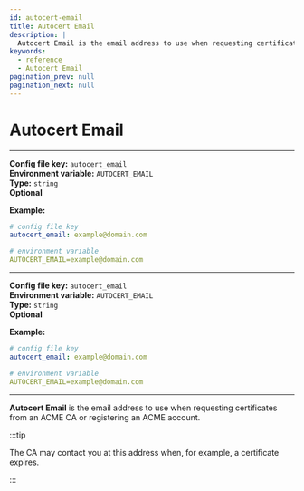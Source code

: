 ```yaml
---
id: autocert-email
title: Autocert Email
description: |
  Autocert Email is the email address to use when requesting certificates from an ACME CA.
keywords:
  - reference
  - Autocert Email
pagination_prev: null
pagination_next: null
---
```



# Autocert Email

<Tabs>
<TabItem value="Core" label="Core">

---

**Config file key:** `autocert_email` <br/>
**Environment variable:** `AUTOCERT_EMAIL` <br/>
**Type:** `string` <br/>
**Optional** <br/>

**Example:**
```yaml
# config file key
autocert_email: example@domain.com

# environment variable
AUTOCERT_EMAIL=example@domain.com
```

</TabItem>
<TabItem value="Enterprise" label="Enterprise">

---

**Config file key:** `autocert_email` <br/>
**Environment variable:** `AUTOCERT_EMAIL` <br/>
**Type:** `string` <br/>
**Optional** <br/>

**Example:**
```yaml
# config file key
autocert_email: example@domain.com

# environment variable
AUTOCERT_EMAIL=example@domain.com
```

</TabItem>
</Tabs>

---

**Autocert Email** is the email address to use when requesting certificates from an ACME CA or registering an ACME account.

:::tip

The CA may contact you at this address when, for example, a certificate expires.

:::

